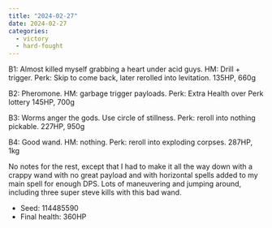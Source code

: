 ```yaml
---
title: "2024-02-27"
date: 2024-02-27
categories:
  - victory
  - hard-fought
---
```


B1: Almost killed myself grabbing a heart under acid guys. HM: Drill + trigger. Perk: Skip to come back, later rerolled into levitation. 135HP, 660g

B2: Pheromone. HM: garbage trigger payloads. Perk: Extra Health over Perk lottery 145HP, 700g

B3: Worms anger the gods. Use circle of stillness. Perk: reroll into nothing pickable. 227HP, 950g

B4: Good wand. HM: nothing. Perk: reroll into exploding corpses. 287HP, 1kg

No notes for the rest, except that I had to make it all the way down with a crappy wand with no great payload and with horizontal spells
added to my main spell for enough DPS. Lots of maneuvering and jumping around, including three super steve kills with this bad wand.

- Seed: 114485590
- Final health: 360HP